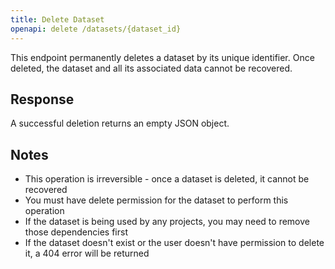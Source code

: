 ```yaml
---
title: Delete Dataset
openapi: delete /datasets/{dataset_id}
---
```


This endpoint permanently deletes a dataset by its unique identifier. Once deleted, the dataset and all its associated data cannot be recovered.

## Response

A successful deletion returns an empty JSON object.

## Notes

- This operation is irreversible - once a dataset is deleted, it cannot be recovered
- You must have delete permission for the dataset to perform this operation
- If the dataset is being used by any projects, you may need to remove those dependencies first
- If the dataset doesn't exist or the user doesn't have permission to delete it, a 404 error will be returned